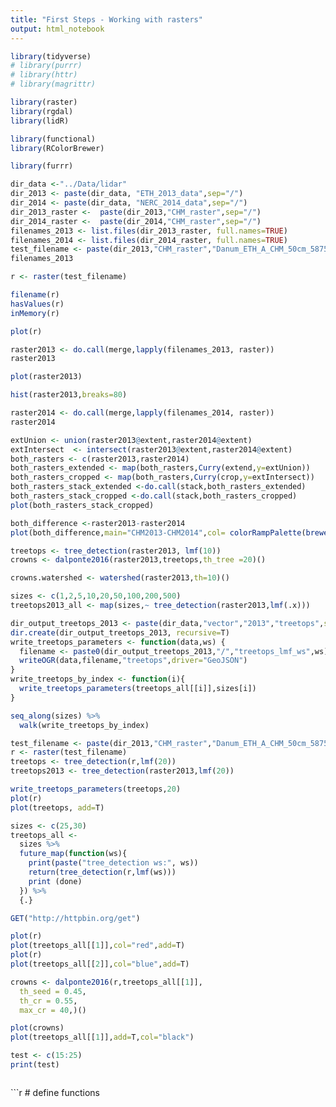 ```yaml
---
title: "First Steps - Working with rasters"
output: html_notebook
---
```

```r
library(tidyverse)
# library(purrr)
# library(httr)
# library(magrittr)

library(raster)
library(rgdal)
library(lidR)

library(functional)
library(RColorBrewer)

library(furrr)
```

```r
dir_data <-"../Data/lidar"
dir_2013 <- paste(dir_data, "ETH_2013_data",sep="/")
dir_2014 <- paste(dir_data, "NERC_2014_data",sep="/")
dir_2013_raster <-  paste(dir_2013,"CHM_raster",sep="/")
dir_2014_raster <-  paste(dir_2014,"CHM_raster",sep="/")
filenames_2013 <- list.files(dir_2013_raster, full.names=TRUE)
filenames_2014 <- list.files(dir_2014_raster, full.names=TRUE)
test_filename <- paste(dir_2013,"CHM_raster","Danum_ETH_A_CHM_50cm_587547_sub05.tif",sep="/")
filenames_2013
```

```r
r <- raster(test_filename)
```

```r
filename(r)
hasValues(r)
inMemory(r)
```
```r
plot(r)
```
```r

raster2013 <- do.call(merge,lapply(filenames_2013, raster))
raster2013
```
```r
plot(raster2013)
```
```r
hist(raster2013,breaks=80)
```
```r

raster2014 <- do.call(merge,lapply(filenames_2014, raster))
raster2014
```
```r
extUnion <- union(raster2013@extent,raster2014@extent)
extIntersect  <- intersect(raster2013@extent,raster2014@extent)
both_rasters <- c(raster2013,raster2014)
both_rasters_extended <- map(both_rasters,Curry(extend,y=extUnion))
both_rasters_cropped <- map(both_rasters,Curry(crop,y=extIntersect))
both_rasters_stack_extended <-do.call(stack,both_rasters_extended)
both_rasters_stack_cropped <-do.call(stack,both_rasters_cropped)
plot(both_rasters_stack_cropped)
```
```r
both_difference <-raster2013-raster2014
plot(both_difference,main="CHM2013-CHM2014",col= colorRampPalette(brewer.pal(11,"PiYG"))(256) )
```
```r
treetops <- tree_detection(raster2013, lmf(10))
crowns <- dalponte2016(raster2013,treetops,th_tree =20)()
```
```r
crowns.watershed <- watershed(raster2013,th=10)()
```

```r
sizes <- c(1,2,5,10,20,50,100,200,500)
treetops2013_all <- map(sizes,~ tree_detection(raster2013,lmf(.x)))
```


```r

dir_output_treetops_2013 <- paste(dir_data,"vector","2013","treetops",sep="/")
dir.create(dir_output_treetops_2013, recursive=T)
write_treetops_parameters <- function(data,ws) {
  filename <- paste0(dir_output_treetops_2013,"/","treetops_lmf_ws",ws)
  writeOGR(data,filename,"treetops",driver="GeoJSON")
}
write_treetops_by_index <- function(i){
  write_treetops_parameters(treetops_all[[i]],sizes[i])
}

seq_along(sizes) %>%
  walk(write_treetops_by_index)
```
```r
test_filename <- paste(dir_2013,"CHM_raster","Danum_ETH_A_CHM_50cm_587547_sub05.tif",sep="/")
r <- raster(test_filename)
treetops <- tree_detection(r,lmf(20))
treetops2013 <- tree_detection(raster2013,lmf(20))

```
```r
write_treetops_parameters(treetops,20)
plot(r)
plot(treetops, add=T)
```

```r
sizes <- c(25,30)
treetops_all <-
  sizes %>%
  future_map(function(ws){
    print(paste("tree_detection ws:", ws))
    return(tree_detection(r,lmf(ws)))
    print (done)
  }) %>%
  {.}

```
```r
GET("http://httpbin.org/get")
```
```r
plot(r)
plot(treetops_all[[1]],col="red",add=T)
plot(r)
plot(treetops_all[[2]],col="blue",add=T)
```
```r
crowns <- dalponte2016(r,treetops_all[[1]],
  th_seed = 0.45,
  th_cr = 0.55,
  max_cr = 40,)()
```
```r
plot(crowns)
plot(treetops_all[[1]],add=T,col="black")
```

```r
test <- c(15:25)
print(test)
```
```r

```
```r
# define functions



